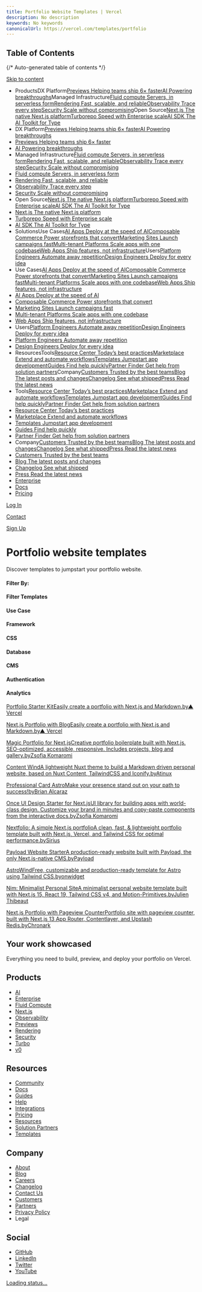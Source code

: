 ```yaml
---
title: Portfolio Website Templates | Vercel
description: No description
keywords: No keywords
canonicalUrl: https://vercel.com/templates/portfolio
---
```


## Table of Contents

{/* Auto-generated table of contents */}

[Skip to content](#geist-skip-)

* ProductsDX Platform[Previews Helping teams ship 6× faster](/products/previews)[AI Powering breakthroughs](/ai)Managed Infrastructure[Fluid compute Servers, in serverless form](/fluid)[Rendering Fast, scalable, and reliable](/products/rendering)[Observability Trace every step](/products/observability)[Security Scale without compromising](/security)Open Source[Next.js The native Next.js platform](/frameworks/nextjs)[Turborepo Speed with Enterprise scale](/solutions/turborepo)[AI SDK The AI Toolkit for Type](https://sdk.vercel.ai/)
* DX Platform[Previews Helping teams ship 6× faster](/products/previews)[AI Powering breakthroughs](/ai)
* [Previews Helping teams ship 6× faster](/products/previews)
* [AI Powering breakthroughs](/ai)
* Managed Infrastructure[Fluid compute Servers, in serverless form](/fluid)[Rendering Fast, scalable, and reliable](/products/rendering)[Observability Trace every step](/products/observability)[Security Scale without compromising](/security)
* [Fluid compute Servers, in serverless form](/fluid)
* [Rendering Fast, scalable, and reliable](/products/rendering)
* [Observability Trace every step](/products/observability)
* [Security Scale without compromising](/security)
* Open Source[Next.js The native Next.js platform](/frameworks/nextjs)[Turborepo Speed with Enterprise scale](/solutions/turborepo)[AI SDK The AI Toolkit for Type](https://sdk.vercel.ai/)
* [Next.js The native Next.js platform](/frameworks/nextjs)
* [Turborepo Speed with Enterprise scale](/solutions/turborepo)
* [AI SDK The AI Toolkit for Type](https://sdk.vercel.ai/)
* SolutionsUse Cases[AI Apps Deploy at the speed of AI](/solutions/ai-apps)[Composable Commerce Power storefronts that convert](/solutions/composable-commerce)[Marketing Sites Launch campaigns fast](/solutions/marketing-sites)[Multi-tenant Platforms Scale apps with one codebase](/solutions/multi-tenant-saas)[Web Apps Ship features, not infrastructure](/solutions/web-apps)Users[Platform Engineers Automate away repetition](/solutions/platform-engineering)[Design Engineers Deploy for every idea](/solutions/design-engineering)
* Use Cases[AI Apps Deploy at the speed of AI](/solutions/ai-apps)[Composable Commerce Power storefronts that convert](/solutions/composable-commerce)[Marketing Sites Launch campaigns fast](/solutions/marketing-sites)[Multi-tenant Platforms Scale apps with one codebase](/solutions/multi-tenant-saas)[Web Apps Ship features, not infrastructure](/solutions/web-apps)
* [AI Apps Deploy at the speed of AI](/solutions/ai-apps)
* [Composable Commerce Power storefronts that convert](/solutions/composable-commerce)
* [Marketing Sites Launch campaigns fast](/solutions/marketing-sites)
* [Multi-tenant Platforms Scale apps with one codebase](/solutions/multi-tenant-saas)
* [Web Apps Ship features, not infrastructure](/solutions/web-apps)
* Users[Platform Engineers Automate away repetition](/solutions/platform-engineering)[Design Engineers Deploy for every idea](/solutions/design-engineering)
* [Platform Engineers Automate away repetition](/solutions/platform-engineering)
* [Design Engineers Deploy for every idea](/solutions/design-engineering)
* ResourcesTools[Resource Center Today’s best practices](/resources)[Marketplace Extend and automate workflows](/marketplace)[Templates Jumpstart app development](/templates)[Guides Find help quickly](/guides)[Partner Finder Get help from solution partners](/partners/solution-partners)Company[Customers Trusted by the best teams](/customers)[Blog The latest posts and changes](/blog)[Changelog See what shipped](/changelog)[Press Read the latest news](/press)
* Tools[Resource Center Today’s best practices](/resources)[Marketplace Extend and automate workflows](/marketplace)[Templates Jumpstart app development](/templates)[Guides Find help quickly](/guides)[Partner Finder Get help from solution partners](/partners/solution-partners)
* [Resource Center Today’s best practices](/resources)
* [Marketplace Extend and automate workflows](/marketplace)
* [Templates Jumpstart app development](/templates)
* [Guides Find help quickly](/guides)
* [Partner Finder Get help from solution partners](/partners/solution-partners)
* Company[Customers Trusted by the best teams](/customers)[Blog The latest posts and changes](/blog)[Changelog See what shipped](/changelog)[Press Read the latest news](/press)
* [Customers Trusted by the best teams](/customers)
* [Blog The latest posts and changes](/blog)
* [Changelog See what shipped](/changelog)
* [Press Read the latest news](/press)
* [Enterprise](/enterprise)
* [Docs](/docs)
* [Pricing](/pricing)

[Log In](/login)

[Contact](/contact)

[Sign Up](/signup)

# Portfolio website templates

Discover templates to jumpstart your portfolio website.

#### Filter By:

#### Filter Templates

#### Use Case

#### Framework

#### CSS

#### Database

#### CMS

#### Authentication

#### Analytics

[Portfolio Starter KitEasily create a portfolio with Next.js and Markdown.by▲ Vercel](/templates/next.js/portfolio-starter-kit)

[Next.js Portfolio with BlogEasily create a portfolio with Next.js and Markdown.by▲ Vercel](/templates/next.js/nextjs-portfolio)

[Magic Portfolio for Next.jsCreative portfolio boilerplate built with Next.js. SEO-optimized, accessible, responsive. Includes projects, blog and gallery.byZsofia Komaromi](/templates/next.js/magic-portfolio-for-next-js)

[Content WindA lightweight Nuxt theme to build a Markdown driven personal website, based on Nuxt Content, TailwindCSS and Iconify.byAtinux](/templates/nuxt/content-wind)

[Professional Card AstroMake your presence stand out on your path to success!byBrian Alcaraz](/templates/astro/professional-card-astro)

[Once UI Design Starter for Next.jsUI library for building apps with world-class design. Customize your brand in minutes and copy-paste components from the interactive docs.byZsofia Komaromi](/templates/next.js/once-ui-design-for-nextjs)

[Nextfolio: A simple Next.js portfolioA clean, fast, & lightweight portfolio template built with Next.js, Vercel, and Tailwind CSS for optimal performance.bySirius](/templates/next.js/nextfolio-a-simple-next-js-portfolio)

[Payload Website StarterA production-ready website built with Payload, the only Next.js-native CMS.byPayload](/templates/next.js/payload-website-starter)

[AstroWindFree, customizable and production-ready template for Astro using Tailwind CSS.byonwidget](/templates/astro/astrowind)

[Nim: Minimalist Personal SiteA minimalist personal website template built with Next.js 15, React 19, Tailwind CSS v4, and Motion-Primitives.byJulien Thibeaut](/templates/next.js/nim-minimalist-personal-site)

[Next.js Portfolio with Pageview CounterPortfolio site with pageview counter, built with Next.js 13 App Router, Contentlayer, and Upstash Redis.byChronark](/templates/next.js/nextjs-portfolio-pageview-counter)

## Your work showcased

Everything you need to build, preview, and deploy your portfolio on Vercel.

## Products

* [AI](/ai)
* [Enterprise](/enterprise)
* [Fluid Compute](/fluid)
* [Next.js](/solutions/nextjs)
* [Observability](/products/observability)
* [Previews](/products/previews)
* [Rendering](/products/rendering)
* [Security](/security)
* [Turbo](/solutions/turborepo)
* [v0](https://v0.dev/)

## Resources

* [Community](https://community.vercel.com/)
* [Docs](/docs)
* [Guides](/guides)
* [Help](/help)
* [Integrations](/integrations)
* [Pricing](/pricing)
* [Resources](/resources)
* [Solution Partners](/partners/solution-partners)
* [Templates](/templates)

## Company

* [About](/about)
* [Blog](/blog)
* [Careers](/careers)
* [Changelog](/changelog)
* [Contact Us](/contact)
* [Customers](/customers)
* [Partners](/partners)
* [Privacy Policy](/legal/privacy-policy)
* Legal

## Social

* [GitHub](https://github.com/vercel)
* [LinkedIn](https://linkedin.com/company/vercel)
* [Twitter](https://x.com/vercel)
* [YouTube](https://youtube.com/@VercelHQ)

[Loading status…](https://vercel-status.com)